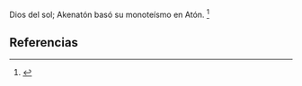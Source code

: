 Dios del sol; Akenatón basó su monoteísmo en Atón. <ref name="n0">{{lib|LU|95|5|6-7,11}}</ref> 

== Referencias ==

<references/>
